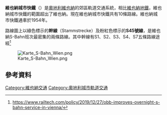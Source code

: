 {{noteTA|G1=Transport}}
{{Infobox public transit
|box_width                   =
|name                        = 維也納城市快鐵<br />{{lang|de|Vienna S-Bahn}}
|image                       = S-Bahn Austria.svg
|alt                         = logo of the Vienna S-Bahn
|imagesize                   = 75
|image2                      = Wien Leopoldau3.JPG
|alt2                        = 
|imagesize2                  =
|image3                      =
|alt3                        =
|imagesize3                  =
|caption2                    = a [[ÖBB_Class_4024|Class 4024]] [[Electric_multiple_unit|EMU]] at [[Wien_Leopoldau_railway_station|Wien Leopoldau]], 2008
|owner                       = 
|locale                      = 奧地利[[維也納|維也納]]
|transit_type                = [[S-Bahn|S-Bahn]]
|lines                       = 10條
|stations                    = 181個<small>（52個位於維也納）</small>
|ridership                   = 300,000
|annual_ridership            = 
|chief_executive             =
|headquarters                = 維也納
|website                     = [http://www.oebb.at/en/Travelling_in_Austria/Vienna/Offers_and_Products/Suburban_trains/index.jsp ÖBB: Suburban trains] {{en icon}}
|callcentre                  =
|began_operation             = {{start date|1962|01|17|df=y}}
|ended_operation             =
|operator                    = [[奧地利聯邦鐵路|奧地利聯邦鐵路]]（ÖBB）
|marks                       =
|host                        =
|vehicles                    =
|train_length                =
|headway                     = 
|system_length               = <!--{{convert|650|km|mi|abbr=on}}-->
|notrack                     =
|track_gauge                 = {{RailGauge|sg}}
|ogauge                      =
|minimum_radius_of_curvature = <!-- {{convert|0|ft|0|in|mm|0}} -->
|el = 15 kV 16.7 Hz AC [[高架電纜|高架電纜]]
|average_speed               = <!-- {{convert|0|mph|km/h|abbr=on}} -->
|top_speed                   = <!-- {{convert|0|mph|km/h|abbr=on}} -->
|osm_id                      =
|map                         = [[File:Karte_S-Bahn_Wien.png|frameless]] of the Vienna S-Bahn]]
|map_name                    = 
|map_state                   = show
}}
'''維也納城市快鐵'''（{{lang-de|Vienna S-Bahn}}）是[[奧地利|奧地利]][[維也納|維也納]]的郊區軌道交通系統，相比[[維也納地鐵|維也納地鐵]]，維也納城市快鐵的範圍超出了維也納。現在維也納城市快鐵共有10條路線。維也納城市快鐵通車於1954年。

路線圖上以綠色標示的'''幹線'''（Stammstrecke）及粉紅色標示的'''S45號線'''，是維也納S-Bahn班次最密集的兩條路線。其中幹線有S1、S2、S3、S4、S7五條路線途經<ref>https://www.railtech.com/policy/2019/12/27/obb-improves-overnight-s-bahn-service-in-vienna/</ref>

[[Image:Karte_S-Bahn_Wien.png|thumb]]

==參考資料==
{{Reflist}}
[[Category:維也納交通|Category:維也納交通]]
[[Category:奧地利城市軌道交通|Category:奧地利城市軌道交通]]